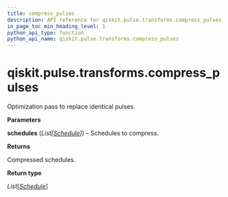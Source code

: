 ```yaml
---
title: compress_pulses
description: API reference for qiskit.pulse.transforms.compress_pulses
in_page_toc_min_heading_level: 1
python_api_type: function
python_api_name: qiskit.pulse.transforms.compress_pulses
---
```


<span id="qiskit-pulse-transforms-compress-pulses" />

# qiskit.pulse.transforms.compress\_pulses

<Function id="qiskit.pulse.transforms.compress_pulses" name="compress_pulses" isDedicatedPage={true} github="https://github.com/qiskit/qiskit/tree/stable/0.24/qiskit/pulse/transforms/canonicalization.py" signature="compress_pulses(schedules)">
  Optimization pass to replace identical pulses.

  **Parameters**

  **schedules** (*List\[*[*Schedule*](qiskit.pulse.Schedule "qiskit.pulse.schedule.Schedule")*]*) – Schedules to compress.

  **Returns**

  Compressed schedules.

  **Return type**

  *List*\[[*Schedule*](qiskit.pulse.Schedule "qiskit.pulse.schedule.Schedule")]
</Function>

